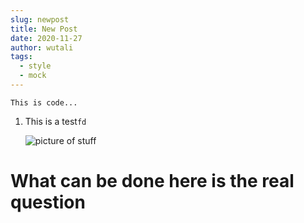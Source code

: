 ```yaml
---
slug: newpost
title: New Post
date: 2020-11-27
author: wutali
tags:
  - style
  - mock
---
```

```
This is code...
```

1. This is a test`fd`

   ![picture of stuff](/images/wood-texture-diagonal-picjumbo-com.jpg "very cool picture")

# **What can be done here is the real question**